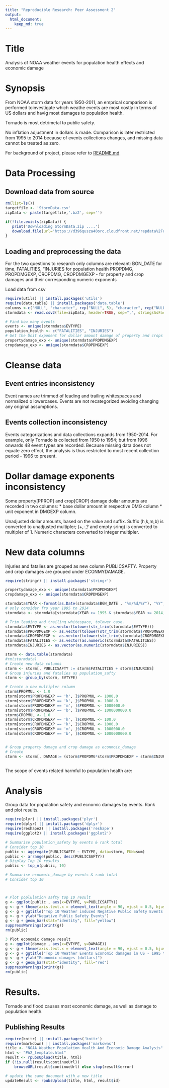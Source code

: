 ```yaml
---
title: "Reproducible Research: Peer Assessment 2"
output: 
  html_document:
    keep_md: true
---
```


# Title 

Analysis of NOAA weather events for population health effects and economic damage

# Synopsis

From  NOAA storm data for years 1950-2011, an emprical comparison is performed toinvestigate which weathe events are most costly in terms of US dollars and havig most damages to population health. 

Tornado is most detrimetal to public safety.

No inflation adjustment in dollars is made. Comparison is later restricted from 1995 to 2014 because of events collections changes, and missing data cannot be treated as zero.

For background of project, please refer to [README.md](https://github.com/linearregression/RepData_PeerAssessment2/blob/master/README.md)

# Data Processing
## Download data from source
```r
rm(list=ls())
targetfile <- 'StormData.csv'
zipData <- paste(targetfile,'.bz2', sep='')

if(!file.exists(zipData)) {
   print('Downloading StormData.zip ....')   
   download.file(url='https://d396qusza40orc.cloudfront.net/repdata%2Fdata%2FStormData.csv.bz2', destfile=zipData, method='curl')
}

```
## Loading and preprocessing the data
For the two questions to research only columns are relevant:
BGN_DATE for time,
FATALITIES, "INJURIES for population health
PROPDMG, PROPDMGEXP, CROPDMG, CROPDMGEXP - for property and crop damages and their corresponding numeric exponents

Load data from csv
```r
require(utils) || install.packages('utils')
require(data.table) || install.packages('data.table')
columns <-c("NULL", "character", rep("NULL", 5), "character", rep("NULL", 14), rep("character", 5),'character', rep("NULL", 9))
stormdata <- read.csv2(file=zipData, header=TRUE, sep=",", stringsAsFactor=FALSE,  strip.white = TRUE, skipNul = TRUE, colClasses= columns)

# Find how many events
events <- unique(stormdata$EVTYPE)
population_health <- c("FATALITIES", "INJURIES")
# Get the Unit exponent for dollar amount damage of property and crops
propertydamage_exp <- unique(stormdata$PROPDMGEXP)
cropdamage_exp <- unique(stormdata$CROPDMGEXP)

```
# Cleanse data
## Event entries inconsistency
Event names are trimmed of leading and trailing whitespaces and normalized o lowercases. Events are not recategorized avoiding changing any original assumptions.

## Events collection inconsistency 
Events categorizations and data collections expands from 1950-2014. For example, only Tornado is collected from 1950 to 1954; but from 1996 onwards 48 event types are recorded.
Because missing data does not equate zero effect, the analysis is thus restricted to most recent collection period - 1996 to present.

# Dollar damage exponents inconsistency
Some property[PPROP] and crop[CROP] damage dollar amounts are recorded in two columns:
 * base dollar amount in respective DMG column
 * unit exponent in DMGEXP column.

Unadjusted dollar amounts, based on the value and suffix. 
Suffix (h,k,m,b) is converted to unadjusted multipler; (+,-,? and empty sring) is converted to multipler of 1. Numeric characters converted to integer multipler.

# New data columns
Injuries and fatalies are grouped as new column PUBLICSAFTY.
Property and crop damages are grouped under ECONMYDAMAGE.

``` r
require(stringr) || install.packages('stringr')

propertydamage_exp <- unique(stormdata$PROPDMGEXP)
cropdamage_exp <- unique(stormdata$CROPDMGEXP)

stormdata$YEAR <-format(as.Date(stormdata$BGN_DATE , "%m/%d/%Y"), "%Y", drop0trailing=TRUE)
# only consider fro year 1995 to 2014
stormdata <- stormdata[stormdata$YEAR >= 1995 & stormdata$YEAR <= 2014,] 

# Trim leading and trailing whitespace, tolower case.
stormdata$EVTYPE <- as.vector(tolower(str_trim(stormdata$EVTYPE)))
stormdata$PROPDMGEXP <- as.vector(tolower(str_trim(stormdata$PROPDMGEXP)))
stormdata$CROPDMGEXP <- as.vector(tolower(str_trim(stormdata$CROPDMGEXP)))
stormdata$FATALITIES <- as.vector(as.numeric(stormdata$FATALITIES))
stormdata$INJURIES <- as.vector(as.numeric(stormdata$INJURIES))

storm <- data.table(stormdata)
#rm(stormdata)
# Create new data columns
storm <- storm[, PUBLICSAFTY := storm$FATALITIES + storm$INJURIES]
# Group injuries and fatalies as population_safty
storm <- group_by(storm, EVTYPE)

# Create a new multipler column
storm$PROPMUL <- 1.0
storm[storm$PROPDMGEXP == 'h', ]$PROPMUL <- 1000.0
storm[storm$PROPDMGEXP == 'k', ]$PROPMUL <- 1000.0
storm[storm$PROPDMGEXP == 'm', ]$PROPMUL <- 1000000.0
storm[storm$PROPDMGEXP == 'b', ]$PROPMUL <- 1000000000.0
storm$CROPMUL <- 1.0
storm[storm$CROPDMGEXP == 'h', ]$CROPMUL <- 100.0
storm[storm$CROPDMGEXP == 'k', ]$CROPMUL <- 1000.0
storm[storm$CROPDMGEXP == 'm', ]$CROPMUL <- 1000000.0
storm[storm$CROPDMGEXP == 'b', ]$CROPMUL <- 1000000000.0


# Group property damage and crop damage as econmoic_damage
# Create
storm <- storm[, DAMAGE:= (storm$PROPDMG*storm$PROPDMGEXP + storm$INJURIES)]



```


The scope of events related harmful to population health are:

# Analysis
Group data for population safety and ecnomic damages by events. Rank and plot results.

``` r
require(plyr) || install.packages('plyr')
require(dplyr) || install.packages('dplyr')
require(reshape2) || install.packages('reshape')
require(ggplot2) || install.packages('ggplot2')

# Summarise population_safety by events & rank total 
# Consider top 10 
public <- aggregate(PUBLICSAFTY ~ EVTYPE, data=storm, FUN=sum)
public <- arrange(public, desc(PUBLICSAFTY))
# Display Top 10 results
public <- top_n(public, 10)

# Summarise econmoic_damage by events & rank total  
# Consider top 10 



# Plot poplulation safty top 10 result
g <- ggplot(public , aes(x=EVTYPE, y=PUBLICSAFTY))
g <- g + theme(axis.text.x = element_text(angle = 90, vjust = 0.5, hjust=1))
g <- g + ggtitle("Top 10 Weather induced Negative Public Safety Events in US - 1995 to 2014")
g <- g + ylab("Negative Public Safety Events")
g <- g + geom_bar(stat="identity", fill="yellow")
suppressWarnings(print(g))
rm(public)

3 Plot economic damage result
g <- ggplot(damage , aes(x=EVTYPE, y=DAMAGE))
g <- g + theme(axis.text.x = element_text(angle = 90, vjust = 0.5, hjust=1))
g <- g + ggtitle("Top 10 Weather Events Economic damages in US - 1995 to 2014")
g <- g + ylab("Economic damages (dollars)")
g <- g + geom_bar(stat="identity", fill="red")
suppressWarnings(print(g))
rm(public)

```
# Results.

Tornado and flood causes most economic damage, as well as damage to population health.




## Publishing Results
``` r
require(knitr) || install.packages('knitr')
require(markdown) || install.packages('markowns')
title <- "NOAA Weather Population Health And Economic Damage Analysis"
html <- "PA2_template.html"
result <- rpubsUpload(title, html)
if (!is.null(result$continueUrl)) 
    browseURL(result$continueUrl) else stop(result$error)

# update the same document with a new title
updateResult <- rpubsUpload(title, html, result$id)

```

